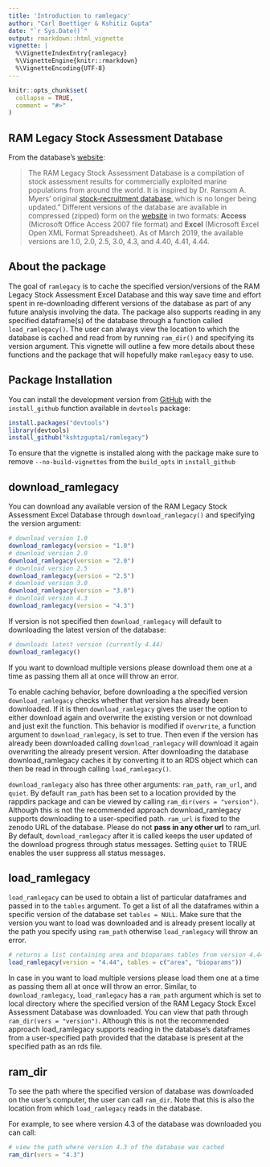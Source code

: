 ```yaml
---
title: 'Introduction to ramlegacy'
author: "Carl Boettiger & Kshitiz Gupta" 
date: "`r Sys.Date()`"
output: rmarkdown::html_vignette
vignette: |
  %\VignetteIndexEntry{ramlegacy}
  %\VignetteEngine{knitr::rmarkdown}
  %\VignetteEncoding{UTF-8}
---
```


```r
knitr::opts_chunk$set(
  collapse = TRUE,
  comment = "#>"
)
```
## RAM Legacy Stock Assessment Database
From the database's [website](www.ramlegacy.org):

> The RAM Legacy Stock Assessment Database is a compilation of stock assessment results for commercially exploited marine populations from around the world. It is inspired by Dr. Ransom A. Myers' original [stock-recruitment database](http://www.mathstat.dal.ca/~myers/welcome.html), which is no longer being updated."
Different versions of the database are available in compressed (zipped) form on the [website](www.ramlegacy.org) in two formats: **Access** (Microsoft Office Access 2007 file format)  and **Excel** (Microsoft Excel Open XML Format Spreadsheet). As of March 2019, the available versions are 1.0, 2.0, 2.5, 3.0, 4.3, and 4.40, 4.41, 4.44.

## About the package
The goal of `ramlegacy` is to cache the specified version/versions of the RAM Legacy Stock Assessment Excel Database and this way save time and effort spent in re-downloading different
versions of the database as part of any future analysis involving the data. The package also supports reading in any specified dataframe(s) of the database through a function called `load_ramlegacy()`. The user can always view the location to which the database is cached and read from by running `ram_dir()` and specifying its version argument. This vignette will outline a few more details about these functions and the package that will hopefully make `ramlegacy` easy to use.

## Package Installation
You can install the development version from [GitHub](https://github.com/kshtzgupta1/ramlegacy) with the `install_github` function available in `devtools` package:

```r
install.packages("devtools")
library(devtools)
install_github("kshtzgupta1/ramlegacy")
```

To ensure that the vignette is installed along with the package make sure to remove `--no-build-vignettes` from the `build_opts` in `install_github`

## download_ramlegacy
You can download any available version of the RAM Legacy Stock Assessment Excel Database through `download_ramlegacy()` and specifying the version argument:

```r
# download version 1.0
download_ramlegacy(version = "1.0")
# download version 2.0
download_ramlegacy(version = "2.0")
# download version 2.5
download_ramlegacy(version = "2.5")
# download version 3.0
download_ramlegacy(version = "3.0")
# download version 4.3
download_ramlegacy(version = "4.3")
```

If version is not specified then `download_ramlegacy` will default to downloading the
latest version of the database:

```r
# downloads latest version (currently 4.44)
download_ramlegacy()
```
If you want to download multiple versions please download them one at a time as passing them all at once will throw an error.

To enable caching behavior, before downloading a the specified version `download_ramlegacy` checks whether that version has already been downloaded. If it is then `download_ramlegacy` gives the user the option to either download again and overwrite the existing version or not download and just exit the function. This behavior is modified if `overwrite`, a function argument to `download_ramlegacy`, is set to true. Then even if the version has already been downloaded calling `download_ramlegacy` will download it again overwriting the already present version. After downloading the database download_ramlegacy caches it by converting it to an RDS object which can then be read in through calling `load_ramlegacy()`. 

`download_ramlegacy` also has three other arguments: `ram_path`, `ram_url`, and `quiet`. By default `ram_path` has been set to a location provided by the rappdirs package and can be viewed by calling `ram_dir(vers = "version")`. Although this is not the recommended approach download_ramlegacy supports downloading to a user-specified path. `ram_url` is fixed to the zenodo URL of the database. Please do not **pass in any other url** to ram_url. By default, `download_ramlegacy` after it is called keeps the user updated of the download progress through status messages. Setting `quiet` to TRUE enables the user suppress all status messages.
  
## load_ramlegacy
`load_ramlegacy` can be used to obtain a list of particular dataframes and passed in to the `tables` argument. To get a list of all the dataframes within a specific version of the database set `tables = NULL`. Make sure that the version you want to load was downloaded and is already present locally at the path you specify using `ram_path` otherwise `load_ramlegacy` will throw an error. 

```r
# returns a list containing area and bioparams tables from version 4.44 database
load_ramlegacy(version = "4.44", tables = c("area", "bioparams"))
```

In case in you want to load multiple versions please load them one at a time as passing them all at once will throw an error. Similar, to `download_ramlegacy`, `load_ramlegacy` has a `ram_path` argument which is set to local directory where the specified version of the RAM Legacy Stock Excel Assessment Database was downloaded. You can view that path through `ram_dir(vers = "version")`. Although this is not the recommended approach load_ramlegacy supports reading in the database's dataframes from a user-specified path provided that the database is present at the specified path as an rds file.
  
## ram_dir
To see the path where the specified version of database was downloaded on the user's computer, the user can call `ram_dir`. Note that this is also the location from which `load_ramlegacy` reads in the database. 

For example, to see where version 4.3 of the database was downloaded you can call:

```r
# view the path where version 4.3 of the database was cached
ram_dir(vers = "4.3")
```
